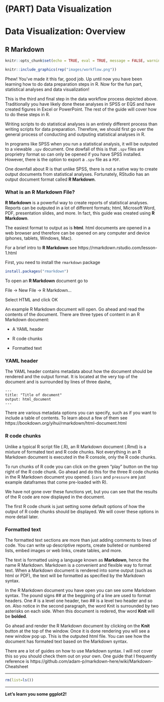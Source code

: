 # (PART) Data Visualization {-}

# Data Visualization: Overview {-}

## R Markdown

```r
knitr::opts_chunk$set(echo = TRUE, eval = TRUE, message = FALSE, warning = FALSE)
```

```r
knitr::include_graphics(rep("images/workflow.png"))
```

Phew! You've made it this far, good job. Up until now you have been learning how to do data preparation steps in R. Now for the fun part, statistical analyses and data visualization!

This is the third and final step in the data workflow process depicted above. Traditionally you have likely done these analyses in SPSS or EQS and have created figures in Excel or PowerPoint. The rest of the guide will cover how to do these steps in R.

Writing scripts to do statistical analyses is an entirely different process than writing scripts for data preparation. Therefore, we should first go over the general process of conducting and outputing statistical analyses in R.

In programs like SPSS when you run a statistical analysis, it will be outputed to a viewable `.spv` document. One dowfall of this is that `.spv` files are proprietry format so can only be opened if you have SPSS installed. However, there is the option to export a `.spv` file as a `PDF`. 

One downfall about R is that unlike SPSS, there is not a native way to create output documents from statistical analyses. Fortunately, RStudio has an output document format called **R Markdown**. 

### What is an R Markdown File?

**R Markdown** is a powerful way to create reports of statistical analyses. Reports can be outputed in a lot of different formats; html, Microsoft Word, PDF, presentation slides, and more. In fact, this guide was created using **R Markdown**. 

The easiest format to output as is **html**. html documents are opened in a web browser and therefore can be opened on any computer and device (phones, tablets, Windows, Mac). 

For a brief intro to **R Markdown** see https://rmarkdown.rstudio.com/lesson-1.html

First, you need to install the `rmarkdown` package

```r
install.packages("rmarkdown")
```

To open an **R Markdown** document go to

File -> New File -> R Markdown...

Select HTML and click OK

An example R Markdown document will open. Go ahead and read the contents of the document. There are three types of content in an R Markdown document:

* A YAML header

* R code chunks

* Formatted text

### YAML header

The YAML header contains metadata about how the document should be rendered and the output format. It is located at the very top of the document and is surrounded by lines of three dashe,

```
---
title: "Title of document"
output: html_document
---
```

There are various metadata options you can specify, such as if you want to include a table of contents. To learn about a few of them see https://bookdown.org/yihui/rmarkdown/html-document.html

### R code chunks

Unlike a typical R script file (.R), an R Markdown document (.Rmd) is a mixture of formated text and R code chunks. Not everything in an R Markdown document is executed in the R console, only the R code chunks. 

To run chunks of R code you can click on the green "play" button on the top right of the R code chunk. Go ahead and do this for the three R code chunks in the R Markdown document you opened. (`cars` and `pressure` are just example dataframes that come pre-loaded with R).

We have not gone over these functions yet, but you can see that the results of the R code are now displayed in the document. 

The first R code chunk is just setting some default options of how the output of R code chunks should be displayed. We will cover these options in more detail later.

### Formatted text

The formatted text sections are more than just adding comments to lines of code. You can write up descriptive reports, create bulleted or numbered lists, embed images or web links, create tables, and more. 

The text is formatted using a language known as **Markdown**, hence the name R Markdown. Markdown is a convenient and flexible way to format text. When a Markdown document is rendered into some output (such as html or PDF), the text will be formatted as specified by the Markdown syntax. 

In the R Markdown document you have open you can see some Markdown syntax. The pound signs ## at the beggining of a line are used to format headers. One # is a level one header, two ## is a level two header and so on. Also notice in the second paragraph, the word Knit is surrounded by two asterisks on each side. When this document is redered, thw word **Knit** will be **bolded**. 

Go ahead and render the R Markdown document by clicking on the **Knit** button at the top of the window. Once it is done rendering you will see a new window pop up. This is the outputed html file. You can see how the document has formated text based on the Markdown syntax.

There are a lot of guides on how to use Markdown syntax. I will not cover this so you should check them out on your own. One guide that I frequently reference is https://github.com/adam-p/markdown-here/wiki/Markdown-Cheatsheet


********

```r
rm(list=ls())
```

********

**Let's learn you some ggplot2!**

